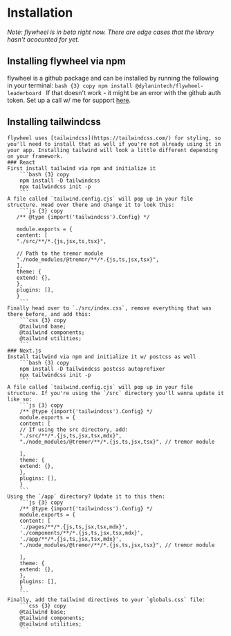 # Installation
*Note: flywheel is in beta right now. There are edge cases that the library hasn't acocunted for yet.*

 ## Installing flywheel via npm
 flywheel is a github package and can be installed by running the following in your terminal:
    ```bash {3} copy
    npm install @dylanintech/flywheel-leaderboard
    ```
    If that doesn't work - it might be an error with the github auth token. Set up a call w/ me for support [here](https://cal.com/dylan-molina/15min).
 ## Installing tailwindcss
    flywheel uses [tailwindcss](https://tailwindcss.com/) for styling, so you'll need to install that as well if you're not already using it in your app. Installing tailwind will look a little different depending on your framework.
    ### React
    First install tailwind via npm and initialize it
        ```bash {3} copy
        npm install -D tailwindcss
        npx tailwindcss init -p
        ```
    A file called `tailwind.config.cjs` will pop up in your file structure. Head over there and change it to look this:
        ```js {3} copy
       /** @type {import('tailwindcss').Config} */

       module.exports = {
       content: [
       "./src/**/*.{js,jsx,ts,tsx}",

       // Path to the tremor module
       "./node_modules/@tremor/**/*.{js,ts,jsx,tsx}",
       ],
       theme: {
       extend: {},
       },
       plugins: [],
       }
        ```
    Finally head over to `./src/index.css`, remove everything that was there before, and add this:
        ```css {3} copy
        @tailwind base;
        @tailwind components;
        @tailwind utilities;
        ```
    ### Next.js
    Install tailwind via npm and initialize it w/ postcss as well
        ```bash {3} copy
        npm install -D tailwindcss postcss autoprefixer 
        npx tailwindcss init -p
        ```
    A file called `tailwind.config.cjs` will pop up in your file structure. If you're using the `/src` directory you'll wanna update it like so:
        ```js {3} copy
        /** @type {import('tailwindcss').Config} */
        module.exports = {
        content: [
        // If using the src directory, add:
        "./src/**/*.{js,ts,jsx,tsx,mdx}",
        "./node_modules/@tremor/**/*.{js,ts,jsx,tsx}", // tremor module

        ],
        theme: {
        extend: {},
        },
        plugins: [],
        }
        ```
    Using the `/app` directory? Update it to this then:
        ```js {3} copy
        /** @type {import('tailwindcss').Config} */
        module.exports = {
        content: [
        './pages/**/*.{js,ts,jsx,tsx,mdx}',
        './components/**/*.{js,ts,jsx,tsx,mdx}',
        './app/**/*.{js,ts,jsx,tsx,mdx}',
        "./node_modules/@tremor/**/*.{js,ts,jsx,tsx}", // tremor module

        ],
        theme: {
        extend: {},
        },
        plugins: [],
        }
        ```
    Finally, add the tailwind directives to your `globals.css` file:
        ```css {3} copy
        @tailwind base;
        @tailwind components;
        @tailwind utilities;
        ```
    
